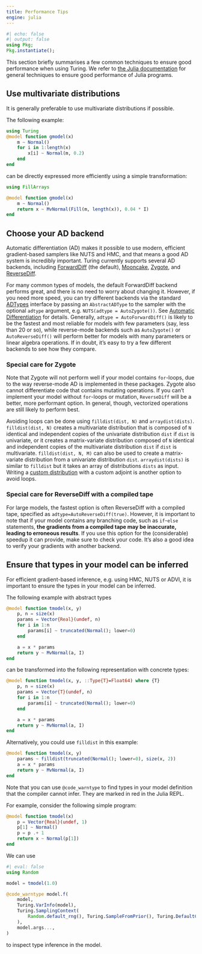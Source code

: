 ```yaml
---
title: Performance Tips
engine: julia
---
```


```julia
#| echo: false
#| output: false
using Pkg;
Pkg.instantiate();
```

This section briefly summarises a few common techniques to ensure good performance when using Turing.
We refer to [the Julia documentation](https://docs.julialang.org/en/v1/manual/performance-tips/index.html) for general techniques to ensure good performance of Julia programs.

## Use multivariate distributions

It is generally preferable to use multivariate distributions if possible.

The following example:

```julia
using Turing
@model function gmodel(x)
    m ~ Normal()
    for i in 1:length(x)
        x[i] ~ Normal(m, 0.2)
    end
end
```

can be directly expressed more efficiently using a simple transformation:

```julia
using FillArrays

@model function gmodel(x)
    m ~ Normal()
    return x ~ MvNormal(Fill(m, length(x)), 0.04 * I)
end
```

## Choose your AD backend

Automatic differentiation (AD) makes it possible to use modern, efficient gradient-based samplers like NUTS and HMC, and that means a good AD system is incredibly important. Turing currently
supports several AD backends, including [ForwardDiff](https://github.com/JuliaDiff/ForwardDiff.jl) (the default),
[Mooncake](https://github.com/compintell/Mooncake.jl),
[Zygote](https://github.com/FluxML/Zygote.jl), and
[ReverseDiff](https://github.com/JuliaDiff/ReverseDiff.jl).

For many common types of models, the default ForwardDiff backend performs great, and there is no need to worry about changing it. However, if you need more speed, you can try
different backends via the standard [ADTypes](https://github.com/SciML/ADTypes.jl) interface by passing an `AbstractADType` to the sampler with the optional `adtype` argument, e.g.
`NUTS(adtype = AutoZygote())`. See [Automatic Differentiation]({{<meta using-turing-autodiff>}}) for details. Generally, `adtype = AutoForwardDiff()` is likely to be the fastest and most reliable for models with
few parameters (say, less than 20 or so), while reverse-mode backends such as `AutoZygote()` or `AutoReverseDiff()` will perform better for models with many parameters or linear algebra
operations. If in doubt, it's easy to try a few different backends to see how they compare.

### Special care for Zygote

Note that Zygote will not perform well if your model contains `for`-loops, due to the way reverse-mode AD is implemented in these packages. Zygote also cannot differentiate code
that contains mutating operations. If you can't implement your model without `for`-loops or mutation, `ReverseDiff` will be a better, more performant option. In general, though,
vectorized operations are still likely to perform best.

Avoiding loops can be done using `filldist(dist, N)` and `arraydist(dists)`. `filldist(dist, N)` creates a multivariate distribution that is composed of `N` identical and independent
copies of the univariate distribution `dist` if `dist` is univariate, or it creates a matrix-variate distribution composed of `N` identical and independent copies of the multivariate
distribution `dist` if `dist` is multivariate. `filldist(dist, N, M)` can also be used to create a matrix-variate distribution from a univariate distribution `dist`.  `arraydist(dists)`
is similar to `filldist` but it takes an array of distributions `dists` as input. Writing a [custom distribution](advanced) with a custom adjoint is another option to avoid loops.

### Special care for ReverseDiff with a compiled tape

For large models, the fastest option is often ReverseDiff with a compiled tape, specified as `adtype=AutoReverseDiff(true)`. However, it is important to note that if your model contains any
branching code, such as `if`-`else` statements, **the gradients from a compiled tape may be inaccurate, leading to erroneous results**. If you use this option for the (considerable) speedup it
can provide, make sure to check your code. It's also a good idea to verify your gradients with another backend.

## Ensure that types in your model can be inferred

For efficient gradient-based inference, e.g. using HMC, NUTS or ADVI, it is important to ensure the types in your model can be inferred.

The following example with abstract types

```julia
@model function tmodel(x, y)
    p, n = size(x)
    params = Vector{Real}(undef, n)
    for i in 1:n
        params[i] ~ truncated(Normal(); lower=0)
    end

    a = x * params
    return y ~ MvNormal(a, I)
end
```

can be transformed into the following representation with concrete types:

```julia
@model function tmodel(x, y, ::Type{T}=Float64) where {T}
    p, n = size(x)
    params = Vector{T}(undef, n)
    for i in 1:n
        params[i] ~ truncated(Normal(); lower=0)
    end

    a = x * params
    return y ~ MvNormal(a, I)
end
```

Alternatively, you could use `filldist` in this example:

```julia
@model function tmodel(x, y)
    params ~ filldist(truncated(Normal(); lower=0), size(x, 2))
    a = x * params
    return y ~ MvNormal(a, I)
end
```

Note that you can use `@code_warntype` to find types in your model definition that the compiler cannot infer.
They are marked in red in the Julia REPL.

For example, consider the following simple program:

```julia
@model function tmodel(x)
    p = Vector{Real}(undef, 1)
    p[1] ~ Normal()
    p = p .+ 1
    return x ~ Normal(p[1])
end
```

We can use

```julia
#| eval: false
using Random

model = tmodel(1.0)

@code_warntype model.f(
    model,
    Turing.VarInfo(model),
    Turing.SamplingContext(
        Random.default_rng(), Turing.SampleFromPrior(), Turing.DefaultContext()
    ),
    model.args...,
)
```

to inspect type inference in the model.
